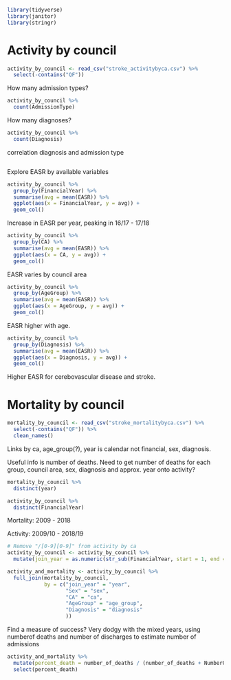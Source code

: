 ```r
library(tidyverse)
library(janitor)
library(stringr)
```

# Activity by council

```r
activity_by_council <- read_csv("stroke_activitybyca.csv") %>% 
  select(-contains("QF"))
```

How many admission types?
```r
activity_by_council %>% 
  count(AdmissionType)
```

How many diagnoses?
```r
activity_by_council %>% 
  count(Diagnosis)
```

correlation diagnosis and admission type
```r

```

Explore EASR by available variables
```r
activity_by_council %>% 
  group_by(FinancialYear) %>% 
  summarise(avg = mean(EASR)) %>% 
  ggplot(aes(x = FinancialYear, y = avg)) +
  geom_col()
```
Increase in EASR per year, peaking in 16/17 - 17/18

```r
activity_by_council %>% 
  group_by(CA) %>% 
  summarise(avg = mean(EASR)) %>% 
  ggplot(aes(x = CA, y = avg)) +
  geom_col()
```
EASR varies by council area

```r
activity_by_council %>% 
  group_by(AgeGroup) %>% 
  summarise(avg = mean(EASR)) %>% 
  ggplot(aes(x = AgeGroup, y = avg)) +
  geom_col()
```
EASR higher with age. 

```r
activity_by_council %>% 
  group_by(Diagnosis) %>% 
  summarise(avg = mean(EASR)) %>% 
  ggplot(aes(x = Diagnosis, y = avg)) +
  geom_col()
```
Higher EASR for cerebovascular disease and stroke.

# Mortality by council

```r
mortality_by_council <- read_csv("stroke_mortalitybyca.csv") %>% 
  select(-contains("QF")) %>% 
  clean_names()
```

Links by ca, age_group(?), year is calendar not financial, sex, diagnosis.

Useful info is number of deaths. Need to get number of deaths for each group, council area, sex, diagnosis and approx. year onto activity?

```r
mortality_by_council %>% 
  distinct(year)

activity_by_council %>% 
  distinct(FinancialYear)
```
Mortality: 2009 - 2018

Activity: 2009/10 - 2018/19

```r
# Remove "/[0-9][0-9]" from activity by ca
activity_by_council <- activity_by_council %>%
  mutate(join_year = as.numeric(str_sub(FinancialYear, start = 1, end = -4)))
```

```r
activity_and_mortality <- activity_by_council %>% 
  full_join(mortality_by_council, 
            by = c("join_year" = "year", 
                   "Sex" = "sex",
                   "CA" = "ca",
                   "AgeGroup" = "age_group",
                   "Diagnosis" = "diagnosis"
                   ))
```


Find a measure of success? Very dodgy with the mixed years, using numberof deaths and number of discharges to estimate number of admissions
```r
activity_and_mortality %>% 
  mutate(percent_death = number_of_deaths / (number_of_deaths + NumberOfDischarges)) %>% 
  select(percent_death)
```

